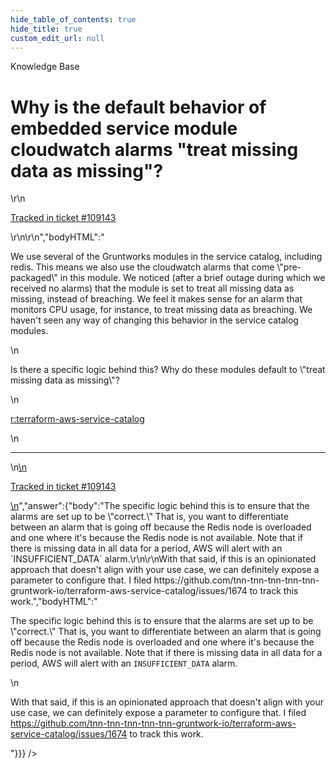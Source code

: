 ```yaml
---
hide_table_of_contents: true
hide_title: true
custom_edit_url: null
---
```



<head>
  <link rel="canonical" href="https://github.com/tnn-tnn-tnn-tnn-tnn-gruntwork-io/knowledge-base/discussions/537" />
</head>

<CenterLayout>
<span className="searchCategory">Knowledge Base</span>
<h1>Why is the default behavior of embedded service module cloudwatch alarms &quot;treat missing data as missing&quot;?</h1>
<GitHub discussion={{"id":"D_kwDOF8slf84AQc1V","number":537,"author":{"login":"umm0n"},"title":"Why is the default behavior of embedded service module cloudwatch alarms \"treat missing data as missing\"?","body":"\r\nWe use several of the Gruntworks modules in the service catalog, including redis. This means we also use the  cloudwatch alarms that come \"pre-packaged\" in this module. We noticed (after a brief outage during which we received no alarms) that the module is set to treat all missing data as missing, instead of breaching. We feel it makes sense for an alarm that monitors CPU usage, for instance, to treat missing data as breaching. We haven't seen any way of changing this behavior in the service catalog modules.\r\n\r\nIs there a specific logic behind this? Why do these modules default to \"treat missing data as missing\"?\r\n\r\n[r:terraform-aws-service-catalog](https://github.com/tnn-tnn-tnn-tnn-tnn-gruntwork-io/terraform-aws-service-catalog)\r\n\r\n---\r\n\r\n<ins datetime=\"2022-08-17T16:46:37Z\">\r\n  <p><a href=\"https://support.gruntwork.io/hc/requests/109143\">Tracked in ticket #109143</a></p>\r\n</ins>\r\n","bodyHTML":"<p dir=\"auto\">We use several of the Gruntworks modules in the service catalog, including redis. This means we also use the  cloudwatch alarms that come \"pre-packaged\" in this module. We noticed (after a brief outage during which we received no alarms) that the module is set to treat all missing data as missing, instead of breaching. We feel it makes sense for an alarm that monitors CPU usage, for instance, to treat missing data as breaching. We haven't seen any way of changing this behavior in the service catalog modules.</p>\n<p dir=\"auto\">Is there a specific logic behind this? Why do these modules default to \"treat missing data as missing\"?</p>\n<p dir=\"auto\"><a href=\"https://github.com/tnn-tnn-tnn-tnn-tnn-gruntwork-io/terraform-aws-service-catalog\">r:terraform-aws-service-catalog</a></p>\n<hr>\n<ins datetime=\"2022-08-17T16:46:37Z\">\n  <p dir=\"auto\"><a href=\"https://support.gruntwork.io/hc/requests/109143\" rel=\"nofollow\">Tracked in ticket #109143</a></p>\n</ins>","answer":{"body":"The specific logic behind this is to ensure that the alarms are set up to be \"correct.\" That is, you want to differentiate between an alarm that is going off because the Redis node is overloaded and one where it's because the Redis node is not available. Note that if there is missing data in all data for a period, AWS will alert with an `INSUFFICIENT_DATA` alarm.\r\n\r\nWith that said, if this is an opinionated approach that doesn't align with your use case, we can definitely expose a parameter to configure that. I filed https://github.com/tnn-tnn-tnn-tnn-tnn-gruntwork-io/terraform-aws-service-catalog/issues/1674 to track this work.","bodyHTML":"<p dir=\"auto\">The specific logic behind this is to ensure that the alarms are set up to be \"correct.\" That is, you want to differentiate between an alarm that is going off because the Redis node is overloaded and one where it's because the Redis node is not available. Note that if there is missing data in all data for a period, AWS will alert with an <code class=\"notranslate\">INSUFFICIENT_DATA</code> alarm.</p>\n<p dir=\"auto\">With that said, if this is an opinionated approach that doesn't align with your use case, we can definitely expose a parameter to configure that. I filed <a href=\"https://github.com/tnn-tnn-tnn-tnn-tnn-gruntwork-io/terraform-aws-service-catalog/issues/1674\">https://github.com/tnn-tnn-tnn-tnn-tnn-gruntwork-io/terraform-aws-service-catalog/issues/1674</a> to track this work.</p>"}}} />

</CenterLayout>
  

<!-- ##DOCS-SOURCER-START
{
  "sourcePlugin": "github-discussions",
  "hash": "8d5c62228724ebfdbbf6b3c476682cad"
}
##DOCS-SOURCER-END -->
